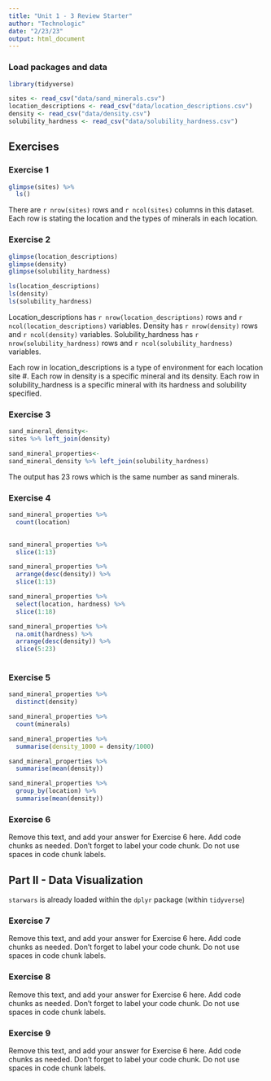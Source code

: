 ```yaml
---
title: "Unit 1 - 3 Review Starter"
author: "Technologic"
date: "2/23/23"
output: html_document
---
```


### Load packages and data

```r
library(tidyverse) 
```

```r
sites <- read_csv("data/sand_minerals.csv")
location_descriptions <- read_csv("data/location_descriptions.csv")
density <- read_csv("data/density.csv")
solubility_hardness <- read_csv("data/solubility_hardness.csv")
```

## Exercises

### Exercise 1

```r
glimpse(sites) %>% 
  ls()
```

There are `r nrow(sites)` rows and `r ncol(sites)` columns in this dataset. Each row is stating the location and the types of minerals in each location. 

### Exercise 2

```r

glimpse(location_descriptions)
glimpse(density)
glimpse(solubility_hardness)

ls(location_descriptions)
ls(density)
ls(solubility_hardness)

```

Location_descriptions has `r nrow(location_descriptions)` rows and `r ncol(location_descriptions)` variables.
Density has `r nrow(density)` rows and `r ncol(density)` variables.
Solubility_hardness has `r nrow(solubility_hardness)` rows and `r ncol(solubility_hardness)` variables.

Each row in location_descriptions is a type of environment for each location site #.
Each row in density is a specific mineral and its density.
Each row in solubility_hardness is a specific mineral with its hardness and solubility specified.

### Exercise 3
```r

sand_mineral_density<-
sites %>% left_join(density)

sand_mineral_properties<-
sand_mineral_density %>% left_join(solubility_hardness)
```

The output has 23 rows which is the same number as sand minerals.

### Exercise 4

```r
sand_mineral_properties %>%
  count(location) 
  
```

```r
sand_mineral_properties %>% 
  slice(1:13)
```

```r
sand_mineral_properties %>% 
  arrange(desc(density)) %>% 
  slice(1:13)
```

```r
sand_mineral_properties %>% 
  select(location, hardness) %>% 
  slice(1:18)
```

```r
sand_mineral_properties %>% 
  na.omit(hardness) %>% 
  arrange(desc(density)) %>% 
  slice(5:23)
  
```


### Exercise 5

```r

sand_mineral_properties %>% 
  distinct(density)

```

```r

sand_mineral_properties %>% 
  count(minerals)

```

```r

sand_mineral_properties %>% 
  summarise(density_1000 = density/1000)

```

```r

sand_mineral_properties %>% 
  summarise(mean(density))


```

```r

sand_mineral_properties %>% 
  group_by(location) %>% 
  summarise(mean(density))

```


### Exercise 6

Remove this text, and add your answer for Exercise 6 here.
Add code chunks as needed.
Don't forget to label your code chunk.
Do not use spaces in code chunk labels.

## Part II - Data Visualization

`starwars` is already loaded within the `dplyr` package (within `tidyverse`)

### Exercise 7

Remove this text, and add your answer for Exercise 6 here.
Add code chunks as needed.
Don't forget to label your code chunk.
Do not use spaces in code chunk labels.

### Exercise 8

Remove this text, and add your answer for Exercise 6 here.
Add code chunks as needed.
Don't forget to label your code chunk.
Do not use spaces in code chunk labels.

### Exercise 9

Remove this text, and add your answer for Exercise 6 here.
Add code chunks as needed.
Don't forget to label your code chunk.
Do not use spaces in code chunk labels.
